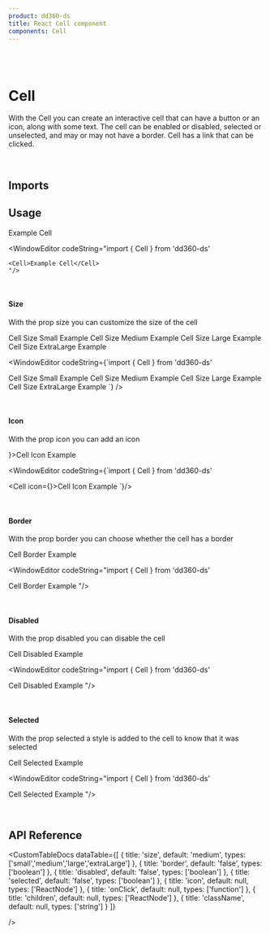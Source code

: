 ```yaml
---
product: dd360-ds
title: React Cell component
components: Cell
---
```


<br />
<br />

# <span name="floating-nav">Cell</span>

With the Cell you can create an interactive cell that can have a button or an icon, along with some text. The cell can be enabled or disabled, selected or
unselected, and may or may not have a border. Cell has a link that can be clicked.

<br />

## <span name="floating-nav">Imports</span>

<WindowEditor codeString="import { Cell} from 'dd360-ds'" />

## <span name="floating-nav">Usage</span>

<ContainerComponentDoc className="flex items-center">
    <Cell>Example Cell</Cell>
</ContainerComponentDoc>

<WindowEditor
    codeString="import { Cell } from 'dd360-ds'

    <Cell>Example Cell</Cell>
    "/>

<br />

#### <span name="floating-nav">Size</span>

With the prop <span className='border border-gray-300 bg-gray-200 p-1'>size</span> you can customize the size of the cell

<ContainerComponentDoc className="flex items-center gap-x-5">
    <Cell size="small">Cell Size Small Example</Cell>
    <Cell size="medium">Cell Size Medium Example</Cell>
    <Cell size="large">Cell Size Large Example</Cell>
    <Cell size="extraLarge">Cell Size ExtraLarge Example</Cell>
</ContainerComponentDoc>

<WindowEditor
    codeString={`import { Cell } from 'dd360-ds'

<Cell size="small">Cell Size Small Example</Cell>
<Cell size="medium">Cell Size Medium Example</Cell>
<Cell size="large">Cell Size Large Example</Cell>
<Cell size="extraLarge">Cell Size ExtraLarge Example</Cell>
`} />

<br />

#### <span name="floating-nav">Icon</span>

With the prop <span className='border border-gray-300 bg-gray-200 p-1'>icon</span> you can add an icon

<ContainerComponentDoc className="flex items-center gap-x-5">
    <Cell icon={<DynamicHeroIcon icon="CalendarIcon" />}>Cell Icon Example</Cell>
</ContainerComponentDoc>

<WindowEditor
    codeString={`import { Cell } from 'dd360-ds'

<Cell icon={<DynamicHeroIcon icon="CalendarIcon" />}>Cell Icon Example</Cell>
`}/>

<br />

#### <span name="floating-nav">Border</span>

With the prop <span className='border border-gray-300 bg-gray-200 p-1'>border</span> you can choose whether the cell has a border

<ContainerComponentDoc className="flex items-center gap-x-5">
    <Cell border>Cell Border Example</Cell>
</ContainerComponentDoc>

<WindowEditor
    codeString="import { Cell } from 'dd360-ds'

<Cell border>Cell Border Example</Cell>
"/>

<br />

#### <span name="floating-nav">Disabled</span>

With the prop <span className='border border-gray-300 bg-gray-200 p-1'>disabled</span> you can disable the cell

<ContainerComponentDoc className="flex items-center gap-x-5">
    <Cell disabled>Cell Disabled Example</Cell>
</ContainerComponentDoc>

<WindowEditor
    codeString="import { Cell } from 'dd360-ds'

<Cell disabled>Cell Disabled Example</Cell>
"/>

<br />

#### <span name="floating-nav">Selected</span>

With the prop <span className='border border-gray-300 bg-gray-200 p-1'>selected</span> a style is added to the cell to know that it was selected

<ContainerComponentDoc className="flex items-center gap-x-5">
    <Cell selected>Cell Selected Example</Cell>
</ContainerComponentDoc>

<WindowEditor
    codeString="import { Cell } from 'dd360-ds'

<Cell selected>Cell Selected Example</Cell>
"/>

<br />

## <span name="floating-nav">API Reference</span>

<CustomTableDocs
    dataTable={[
        { title: 'size', default: 'medium', types: ['small','medium','large','extraLarge'] },
        { title: 'border', default: 'false', types: ['boolean'] },
        { title: 'disabled', default: 'false', types: ['boolean'] },
        { title: 'selected', default: 'false', types: ['boolean'] },
        { title: 'icon', default: null, types: ['ReactNode'] },
        { title: 'onClick', default: null, types: ['function'] }, 
        { title: 'children', default: null, types: ['ReactNode']  },
        { title: 'className', default: null, types: ['string'] }
    ]}

/>
